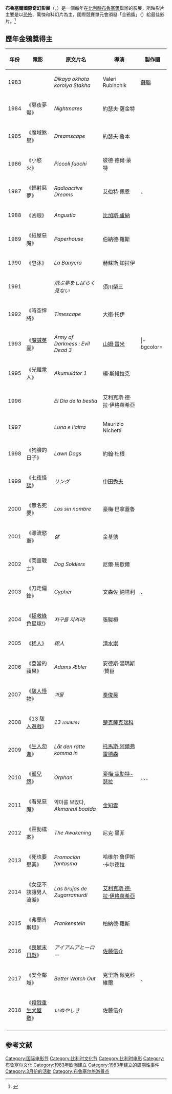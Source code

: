{{Infobox film festival
| name           = 布魯塞爾國際奇幻影展<br/>{{lang-ca|Festival Internacional de Cinema Fantàstic de Catalunya}}
| logo           = 
| logo_alt       =
| logo_size      = 
| image          = 
| image_alt      =
| image_size     = 
| caption        = 
| opening        = 
| closing        = 
| location       = {{BEL}}[[布魯塞爾|布魯塞爾]]
| founded        = 1983年
| awardsreceived = 
| awards         = 
| films          = 
| directors      = 
| producers      = 
| writers        = 
| starring       = 
| host           = 
| number         = 
| date           = 每年3月
| language       = 國際
| website        = https://www.bifff.net/ 
| chronology     = 
| preceded_by    = 
| followed_by    = 
}}

'''布魯塞爾國際奇幻影展'''（{{lang-fr|'''Festival international du film fantastique de Bruxelles'''}}，{{lang-nl|'''Internationaal Festival van de Fantastische Film van Brussel'''}}）是一個每年在[[比利時|比利時]][[布魯塞爾|布魯塞爾]]舉辦的影展，所映影片主要是以[[恐怖電影|恐怖]]、驚悚和科幻片為主，國際競賽單元會頒發「金鴉獎」（{{lang|fr|Corbeau d'or}}）給最佳影片。<ref>{{Cite web |url=http://movie.douban.com/doulist/1334682/ |title=比利时·布鲁塞尔国际奇幻影展(豆瓣電影) |access-date=2014-11-24 |archive-date=2013-06-30 |archive-url=https://web.archive.org/web/20130630211651/http://movie.douban.com/doulist/1334682/ |dead-url=no }}</ref>

== 歷年金鴉獎得主 ==
{| class="wikitable"
|-
! 年份 !! 電影 !! 原文片名 !! 導演 !! 製作國
|-
| 1983 ||  || ''Dikaya okhota korolya Stakha'' || Valeri Rubinchik || {{flagicon|Soviet Union}}[[蘇聯|蘇聯]]
|- 
| 1984 || 《惡夜夢魘》 || ''Nightmares'' || 約瑟夫·薩金特 || {{USA}}
|-
| 1985 || 《魔域煞星》 || ''Dreamscape'' || 約瑟夫·鲁本 || {{USA}}
|- 
| 1986 || 《小慾火》 || ''Piccoli fuochi'' || 彼德·德爾·蒙特 || {{ITA}}
|-
| 1987 || 《輻射惡夢》 || ''Radioactive Dreams'' || 艾伯特·佩恩 || {{USA}}、{{MEX}}
|- 
| 1988 || 《凶眼》 || ''Angustia'' || [[比加斯·盧納|比加斯·盧納]] || {{ESP}}
|-
| 1989 || 《紙屋惡魔》 || ''Paperhouse'' || 伯納德·羅斯 || {{UK}}
|-
| 1990 || 《皂沐》 || ''La Banyera'' || 赫蘇斯·加拉伊 || {{ESP}}
|-
| 1991 ||  || ''飛ぶ夢をしばらく見ない'' || 須川榮三 || {{JPN}}
|- 
| 1992 || 《時空悍將》 || ''Timescape'' || 大衛·托伊 || {{USA}}
|-
| 1993 || 《[[魔誡英豪|魔誡英豪]]》 || ''Army of Darkness : Evil Dead 3'' || [[山姆·雷米|山姆·雷米]] || {{USA}}
|- bgcolor=
| 1994 || 《超級欺騙》 || ''Frauds'' || 史蒂芬·艾略特 || {{AUS}}
|-
| 1995 || 《光纖電人》 || ''Akumulátor 1'' || 楊·斯維拉克 || {{CZE}}
|-
| 1996 ||  || ''El Día de la bestia'' || 艾利克斯·德·拉·伊格萊希亞 || {{ESP}}
|-
| 1997 ||  || ''Luna e l'altra'' || Maurizio Nichetti || {{ITA}}
|- 
| 1998 || 《狗臉的日子》 || ''Lawn Dogs'' || 約翰·杜根 || {{UK}}
|-
| 1999 || 《[[午夜凶鈴|七夜怪談]]》 || ''リング'' || [[中田秀夫|中田秀夫]] || {{JPN}}
|- 
| 2000 || 《無名死嬰》 || ''Los sin nombre'' || 豪梅·巴拿蓋魯 || {{ESP}}
|-
| 2001 || 《漂流慾室》 || ''섬''' || [[金基德|金基德]] || {{KOR}}
|- 
| 2002 || 《閃靈戰士》 || ''Dog Soldiers'' || 尼爾·馬歇爾 || {{UK}}
|-
| 2003 || 《刀走偏鋒》 || ''Cypher'' || 文森佐·納塔利 || {{USA}}、{{CAN}}
|- 
| 2004 || 《[[拯救綠色星球!|拯救綠色星球!]]》 || ''지구를 지켜라!'' || 張駿桓 || {{KOR}}
|-
| 2005 || 《[[稀人_(電影)|稀人]]》 || ''稀人'' || [[清水崇|清水崇]] || {{JPN}}
|- 
| 2006 || 《亞當的蘋果》 || ''Adams Æbler'' || 安德斯·湯瑪斯·贊臣 || {{DEN}}
|-
| 2007 || 《[[駭人怪物|駭人怪物]]》 || ''괴물'' || [[奉俊昊|奉俊昊]] || {{KOR}}
|- 
| 2008 || 《[[13_駭人遊戲|13 駭人遊戲]]》 || ''13 เกมสยอง'' || [[楚克薩克瑞科|楚克薩克瑞科]] || {{THA}}
|-
| 2009 || 《[[生人勿進_(2008年電影)|生人勿進]]》 || ''Låt den rätte komma in'' || [[托馬斯·阿爾弗雷德森|托馬斯·阿爾弗雷德森]] ||  {{SWE}}
|- 
| 2010 || 《[[孤兒怨|孤兒怨]]》 || ''Orphan'' || [[豪梅·寇勒特-瑟拉|豪梅·寇勒特-瑟拉]] || {{USA}}、{{CAN}}、{{GER}}、{{FRA}}
|-
| 2011 || 《看見惡魔》 || 악마를 보았다, ''Akmareul boatda'' || [[金知雲|金知雲]] || {{KOR}}
|- 
| 2012 || 《靈動檔案》 || ''The Awakening'' || 尼克·墨菲 || {{UK}}
|- 
| 2013 || 《死也要畢業》 || ''Promoción fantasma'' || 哈维尔·鲁伊斯·卡尔德拉 || {{SPA}}
|- 
| 2014 || 《女巫不該讓男人流淚》 || ''Las brujas de Zugarramurdi'' || [[艾利克斯·德·拉·伊格萊希亞|艾利克斯·德·拉·伊格萊希亞]] || {{SPA}}
|- 
| 2015 || 《弗蘭肯斯坦》 || ''Frankenstein'' || 柏納德·羅斯 || {{USA}}
|- 
| 2016 || 《[[請叫我英雄#電影|喪屍末日戰]]》 || ''アイアムアヒーロー'' || [[佐藤信介|佐藤信介]] || {{JAP}}
|- 
| 2017 || 《安全鄰域》 || ''Better Watch Out'' || 克里斯·佩克科維爾 || {{AUS}}、{{USA}}
|- 
| 2018 || 《[[犬屋敷#真人電影|殺戮重生犬屋敷]]》 || ''いぬやしき'' || 佐藤信介 || {{JAP}}
|-
|}

==参考文献==
{{reflist}}
{{Film festivals}}
[[Category:国际电影节|Category:国际电影节]]
[[Category:比利时文化节|Category:比利时文化节]]
[[Category:比利时电影|Category:比利时电影]]
[[Category:布鲁塞尔文化|Category:布鲁塞尔文化]]
[[Category:1983年欧洲建立|Category:1983年欧洲建立]]
[[Category:1983年建立的周期性事件|Category:1983年建立的周期性事件]]
[[Category:3月份的活動|Category:3月份的活動]]
[[Category:布鲁塞尔旅游景点|Category:布鲁塞尔旅游景点]]